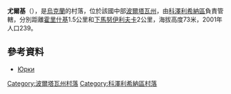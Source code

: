 {{coord|49|22|49|N|33|45|36|E|scale:100000_region:UA|display=title}}

'''尤爾基'''（{{lang-uk|Юрки}}），是[[烏克蘭|烏克蘭]]的村落，位於該國中部[[波爾塔瓦州|波爾塔瓦州]]，由[[科澤利希納區|科澤利希納區]]負責管轄，分別距離[[霍里什基|霍里什基]]1.5公里和[[下馬努伊利夫卡|下馬努伊利夫卡]]2公里，海拔高度73米，2001年人口239。

==參考資料==
*[http://w1.c1.rada.gov.ua/pls/z7502/A005?rdat1=27.01.2011&rf7571=25532 Юрки]{{dead link|date=2017年12月 |bot=InternetArchiveBot |fix-attempted=yes }}

{{DEFAULTSORT:Юрки}}
[[Category:波爾塔瓦州村落|Category:波爾塔瓦州村落]]
[[Category:科澤利希納區村落|Category:科澤利希納區村落]]


{{Poltava-geo-stub}}